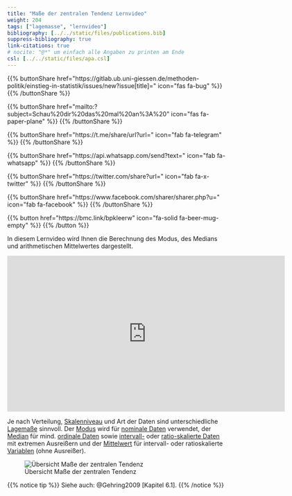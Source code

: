 ```yaml
---
title: "Maße der zentralen Tendenz Lernvideo"
weight: 204
tags: ["lagemasse", "lernvideo"]
bibliography: [../../static/files/publications.bib]
suppress-bibliography: true
link-citations: true
# nocite: "@*" um einfach alle Angaben zu printen am Ende
csl: [../../static/files/apa.csl]
---
```


{{% buttonShare href=\"https\:\/\/gitlab.ub.uni-giessen.de\/methoden-politik\/einstieg-in-statistik\/issues\/new?issue[title]=\" icon=\"fas fa-bug\" %}} {{% /buttonShare %}} 

{{% buttonShare href=\"mailto\:?subject=Schau\%20dir\%20das\%20mal\%20an\%3A\%20\" icon=\"fas fa-paper-plane\" %}} {{% /buttonShare %}}

{{% buttonShare href=\"https\:\/\/t.me\/share\/url?url=\" icon=\"fab fa-telegram\" %}} {{% /buttonShare %}}

{{% buttonShare href=\"https\:\/\/api.whatsapp.com\/send?text=\" icon=\"fab fa-whatsapp\" %}} {{% /buttonShare %}}

{{% buttonShare href=\"https\:\/\/twitter.com\/share?url=\" icon=\"fab fa-x-twitter\" %}} {{% /buttonShare %}}

{{% buttonShare href=\"https\:\/\/www.facebook.com\/sharer\/sharer.php?u=\" icon=\"fab fa-facebook\" %}} {{% /buttonShare %}}

{{% button href=\"https\:\/\/bmc.link\/bpkleerw\" icon=\"fa-solid fa-beer-mug-empty\" %}} {{% /button %}}

In diesem Lernvideo wird Ihnen die Berechnung des Modus, des Medians und arithmetischen Mittelwertes dargestellt.

<center>
<div class="embed-container"> 
<iframe src="https://flash.uni-giessen.de/vod/90d129f94ab4e0a929f5e3a4729a9779.mp4" width="640" height="360" frameborder="0" allow="autoplay; fullscreen; picture-in-picture" allowfullscreen referrerpolicy="noreferrer"></iframe>
</div>
</center>

Je nach Verteilung, [Skalenniveau](../../glossar/skalenniveau/index.html) und Art der Daten sind unterschiedliche [Lagemaße](../../glossar/lagemasse/index.html) sinnvoll. Der [Modus](../../glossar/modus/index.html) wird für [nominale Daten](../../glossar/nominalskala/index.html) verwendet, der [Median](../../glossar/median/index.html) für mind. [ordinale Daten](../glossar/Ordinal-Skala.html) sowie [intervall-](../../glossar/intervallskala/index.html) oder [ratio-skalierte Daten](../../glossar/ratioskala/index.html) mit extremen Ausreißern und der [Mittelwert](../../glossar/mittelwert/index.html) für intervall- oder ratioskalierte [Variablen](../../glossar/variable/index.html) (ohne Ausreißer).

![Übersicht Maße der zentralen Tendenz](../images/zentrale-masse.png)

{{% notice tip %}}
Siehe auch: @Gehring2009 [Kapitel 6.1].
{{% /notice %}}